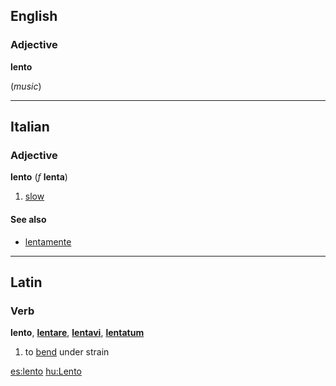 ==English==
===Adjective===
'''lento'''

(''music'') <!--to be written-->

----
==Italian==
===Adjective===
'''lento''' (''f'' '''lenta''')

#[[slow]]

====See also====
*[[lentamente]]

----
==Latin==
===Verb===
'''lento''', '''[[lentare]]''', '''[[lentavi]]''', '''[[lentatum]]'''

#to [[bend]] under strain

[[es:lento]]
[[hu:Lento]]